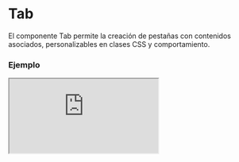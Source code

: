 
# Tab

El componente Tab permite la creación de pestañas con contenidos asociados, personalizables en clases CSS y comportamiento.

### Ejemplo

<Iframe
  minHeightIframe="30dvh"
  src="https://fenextjs-component-storybook.vercel.app/iframe.html?args=&id=component-tab--index&viewMode=story"
/>

### Importacion

Para importar el componente Tab, se puede hacer desde fenextjs

```tsx copy
import { Tab } from "fenextjs";
```

### Parametros

| Parametro                  | Tipo                          | Requerido | Default   | Descripcion                                                                     |
| -------------------------- | ----------------------------- | --------- | --------- | ------------------------------------------------------------------------------- |
| className                  | string                        | no        | ""        | Clase CSS para el contenedor del componente.                                    |
| classNameContentHead       | string                        | no        | ""        | Clase CSS para el contenedor del encabezado del contenido de las pestañas.      |
| classNameHead              | string                        | no        | ""        | Clase CSS para el encabezado de la pestaña.                                     |
| classNameHeadItem          | string                        | no        | ""        | Clase CSS para cada elemento del encabezado de la pestaña.                      |
| classNameHeadItemActive    | string                        | no        | ""        | Clase CSS para el elemento activo del encabezado de la pestaña.                 |
| classNameBody              | string                        | no        | ""        | Clase CSS para el contenedor del cuerpo de las pestañas.                        |
| classNameBodyItem          | string                        | no        | ""        | Clase CSS para cada elemento del cuerpo de la pestaña.                          |
| items                      | TabItemProps[]                | no        | []        | Lista de objetos que representan las pestañas con encabezado y cuerpo.          |
| defaultTab                 | number                        | no        | 0         | Índice de la pestaña a mostrar por defecto.                                     |
| activeTab                  | number                        | no        | undefined | Índice de la pestaña actualmente activa.                                        |
| onChange                   | (item: TabItemProps) =\> void | no        | undefined | Función a ejecutar al cambiar de pestaña.                                       |
| tabScrollActive            | boolean                       | no        | false     | Determina si las pestañas deben estar en modo de desplazamiento al seleccionar. |
| validataTabOneHiddenHeader | boolean                       | no        | true      | Oculta el encabezado de las pestañas si solo hay una pestaña presente.          |
| useCount                   | boolean                       | no        | false     | Permite mostrar un contador de elementos en el encabezado de la pestaña.        |

### Storybook

Para ver el storybook del componente lo puede hacer con este [link](https://fenextjs-component-storybook.vercel.app/?path=/story/component-tab--index)

### Usos

- Ejemplo básico

```tsx copy
<Tab
  items={[
    { id: "tab1", head: "Tab 1", body: "Contenido 1" },
    { id: "tab2", head: "Tab 2", body: "Contenido 2" },
  ]}
/>
```

- Con clase personalizada y función de cambio

```tsx copy
<Tab
  className="custom-tab"
  onChange={(item) => console.log("Pestaña seleccionada:", item)}
/>
```

- Con contador de elementos en el encabezado

```tsx copy
<Tab
  items={[
    {
      id: "tab1",
      head: "Tab 1",
      body: "Contenido 1",
      useCount: true,
      count: 3,
      singular: "elemento",
      plural: "elementos",
    },
  ]}
  useCount={true}
/>
```
